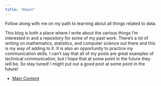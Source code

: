 ```yaml
---
title: "About"
---
```


Follow along with me on my path to learning about all things related to data. 

This blog is both a place where I write about the various things I'm interested in and a repository for some of my past work. There's a lot of writing on mathematics, statistics, and computer science out there and this is my way of adding to it. It is also an opportunity to practice my communication skills. I can't say that all of my posts are great examples of technical communication, but I hope that at some point in the future they will be. So stay tuned! I might put out a good post at some point in the future!

+ [Main Content](index.html)
<!---
Data is everywhere, but it seems to me that there is a distinct lack of material that clearly explains how it can be used effectively. My goal for this blog is create a series of tutorials to help those interested in statistics, mathematics, data science, and computer science better understand how we can harness data for good. 

Hopefully this blog will blossom into something more engaging than just a bunch of R and Python cookbooks, but to be honest I'm not quite sure what this blog is going to become. 

+ [Recent Posts](content.html)
-->
